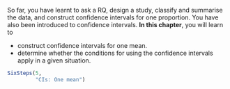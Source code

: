 ::: {.objectivesBox .objectives data-latex="{iconmonstr-target-4-240.png}"}
So far, you have learnt to ask a RQ, design a study, classify and summarise the data, and construct confidence intervals for one proportion.
You have also been introduced to confidence intervals.
**In this chapter**, you will learn to 

* construct confidence intervals for one mean.
* determine whether the conditions for using the confidence intervals apply in a given situation.
:::



```r
SixSteps(5, 
         "CIs: One mean")
```